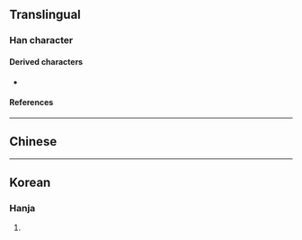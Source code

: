 {{also|寶}}
{{character info/new}}
==Translingual==

===Han character===
{{Han char|rn=96|rad=玉|as=06|sn=10|four=|canj=MGOJU|ids=⿰⺩缶}}

====Derived characters====
* {{l|mul|[[𡩧]], [[𧟾]]}}

====References====
{{Han ref|kx=0731.070|dkj=20963|dj=1142.200|hdz=21111.080|uh=73E4}}

----

==Chinese==
{{zh-see|寶|a}}

----

==Korean==

===Hanja===
{{ko-hanja|hangeul=보|eumhun=|rv=bo|mr=po|y=po}}

# {{rfdef|ko|sort=玉06}}